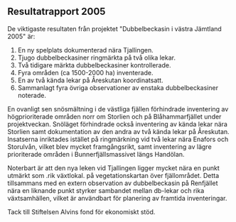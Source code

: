 ## Resultatrapport 2005

De viktigaste resultaten från projektet "Dubbelbeckasin i västra Jämtland 2005" är:

1. En ny spelplats dokumenterad nära Tjallingen.
2. Tjugo dubbelbeckasiner ringmärkta på två olika lekar.
3. Två tidigare märkta dubbelbeckasiner kontrollerade.
4. Fyra områden (ca 1500-2000 ha) inventerade.
5. En av två kända lekar på Åreskutan koordinatsatt.
6. Sammanlagt fyra övriga observationer av enstaka dubbelbeckasiner noterade.

En ovanligt sen snösmältning i de västliga fjällen förhindrade inventering av högprioriterade områden norr om Storlien och på Blåhammarfjället under projektveckan. Snöläget förhindrade också inventering av kända lekar nära Storlien samt dokumentation av den andra av två kända lekar på Åreskutan. Insatserna inriktades istället på ringmärkning vid två lekar nära Enafors och Storulvån, vilket blev mycket framgångsrikt, samt inventering av lägre prioriterade områden i Bunnerfjällsmassivet längs Handölan.

Noterbart är att den nya leken vid Tjallingen ligger mycket nära en punkt utmärkt som .rik växtlokal. på vegetationskartan över fjällområdet. Detta tillsammans med en extern observation av dubbelbeckasin på Renfjället nära en liknande punkt styrker sambandet mellan db-lekar och rika växtsamhällen, vilket är användbart för planering av framtida inventeringar.

Tack till Stiftelsen Alvins fond för ekonomiskt stöd.
